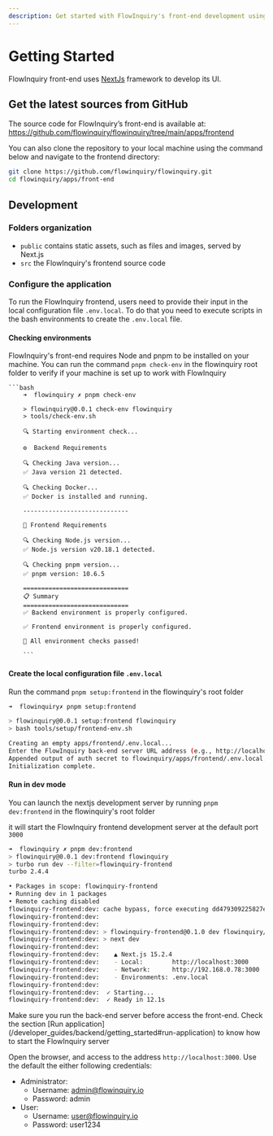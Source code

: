 ```yaml
---
description: Get started with FlowInquiry's front-end development using Next.js, TypeScript, and TailwindCSS. Learn how to set up the project, configure the environment, and contribute to the open-source platform seamlessly.
---
```



# Getting Started

FlowInquiry front-end uses [NextJs](https://nextjs.org/) framework to develop its UI.

## Get the latest sources from GitHub

The source code for FlowInquiry’s front-end is available at:
https://github.com/flowinquiry/flowinquiry/tree/main/apps/frontend

You can also clone the repository to your local machine using the command below and navigate to the frontend directory:

```bash
git clone https://github.com/flowinquiry/flowinquiry.git
cd flowinquiry/apps/front-end
```

## Development

### Folders organization

<FileTree>
  <FileTree.Folder name="frontend" defaultOpen>
    <FileTree.Folder name="public" />
    <FileTree.Folder name="src" />
  </FileTree.Folder>
</FileTree>

- `public` contains static assets, such as files and images, served by Next.js
- `src` the FlowInquiry's frontend source code

### Configure the application

To run the FlowInquiry frontend, users need to provide their input in the local configuration file `.env.local`. To do that you need to execute scripts in the bash environments to create
the `.env.local` file.

#### Checking environments

FlowInquiry's front-end requires Node and pnpm to be installed on your machine. You can run the command `pnpm check-env` in the flowinquiry root folder to verify if your machine is set up to work with FlowInquiry

    ```bash
        ➜  flowinquiry ✗ pnpm check-env

        > flowinquiry@0.0.1 check-env flowinquiry
        > tools/check-env.sh

        🔍 Starting environment check...

        ⚙️  Backend Requirements

        🔍 Checking Java version...
        ✅ Java version 21 detected.

        🔍 Checking Docker...
        ✅ Docker is installed and running.

        -----------------------------

        🎨 Frontend Requirements

        🔍 Checking Node.js version...
        ✅ Node.js version v20.18.1 detected.

        🔍 Checking pnpm version...
        ✅ pnpm version: 10.6.5

        =============================
        📋 Summary
        =============================
        ✅ Backend environment is properly configured.

        ✅ Frontend environment is properly configured.

        🌱 All environment checks passed!

        ```

#### Create the local configuration file `.env.local`

Run the command `pnpm setup:frontend` in the flowinquiry's root folder

```bash
➜  flowinquiry✗ pnpm setup:frontend

> flowinquiry@0.0.1 setup:frontend flowinquiry
> bash tools/setup/frontend-env.sh

Creating an empty apps/frontend/.env.local...
Enter the FlowInquiry back-end server URL address (e.g., http://localhost or http://localhost:8080): http://localhost:8080
Appended output of auth secret to flowinquiry/apps/frontend/.env.local.
Initialization complete.
```

#### Run in dev mode

You can launch the nextjs development server by running `pnpm dev:frontend` in the flowinquiry's root folder

it will start the FlowInquiry frontend development server at the default port `3000`

```bash
➜  flowinquiry ✗ pnpm dev:frontend
> flowinquiry@0.0.1 dev:frontend flowinquiry
> turbo run dev --filter=flowinquiry-frontend
turbo 2.4.4

• Packages in scope: flowinquiry-frontend
• Running dev in 1 packages
• Remote caching disabled
flowinquiry-frontend:dev: cache bypass, force executing dd479309225827e8
flowinquiry-frontend:dev:
flowinquiry-frontend:dev:
flowinquiry-frontend:dev: > flowinquiry-frontend@0.1.0 dev flowinquiry/apps/frontend
flowinquiry-frontend:dev: > next dev
flowinquiry-frontend:dev:
flowinquiry-frontend:dev:    ▲ Next.js 15.2.4
flowinquiry-frontend:dev:    - Local:        http://localhost:3000
flowinquiry-frontend:dev:    - Network:      http://192.168.0.78:3000
flowinquiry-frontend:dev:    - Environments: .env.local
flowinquiry-frontend:dev:
flowinquiry-frontend:dev:  ✓ Starting...
flowinquiry-frontend:dev:  ✓ Ready in 12.1s
```

<Callout type="error" emoji="️🚫">
  Make sure you run the back-end server before access the front-end. Check the
  section [Run
  application](/developer_guides/backend/getting_started#run-application) to
  know how to start the FlowInquiry server
</Callout>

Open the browser, and access to the address `http://localhost:3000`. Use the default
the either following credentials:

- Administrator:
  - Username: admin@flowinquiry.io
  - Password: admin
- User:
  - Username: user@flowinquiry.io
  - Password: user1234
